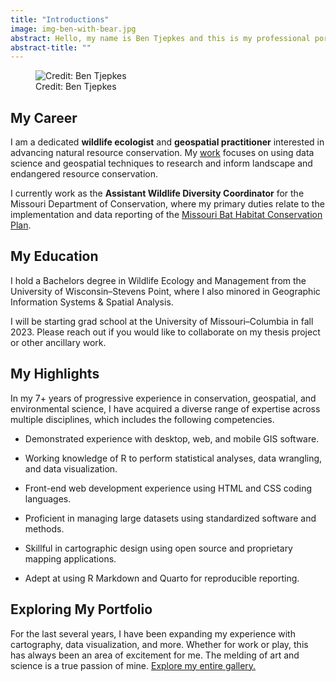 ---
title: "Introductions"
image: img-ben-with-bear.jpg
abstract: Hello, my name is Ben Tjepkes and this is my professional portfolio and technical blog site showcasing my work in ecology and geospatial.
abstract-title: ""
---


![Credit: Ben Tjepkes](img-ben-with-bear.jpg)


## My Career
I am a dedicated **wildlife ecologist** and **geospatial practitioner** interested in advancing natural resource conservation. My [work](gallery.qmd) focuses on using data science and geospatial techniques to research and inform landscape and endangered resource conservation.

I currently work as the **Assistant Wildlife Diversity Coordinator** for the Missouri Department of Conservation, where my primary duties relate to the implementation and data reporting of the [Missouri Bat Habitat Conservation Plan](https://research.mdc.mo.gov/project/missouri-bat-habitat-conservation-plan).

## My Education

I hold a Bachelors degree in Wildlife Ecology and Management from the University of Wisconsin--Stevens Point, where I also minored in Geographic Information Systems & Spatial Analysis.

I will be starting grad school at the University of Missouri--Columbia in fall 2023. Please reach out if you would like to collaborate on my thesis project or other ancillary work.


## My Highlights

In my 7+ years of progressive experience in conservation, geospatial, and environmental science, I have acquired a diverse range of expertise across multiple disciplines, which includes the following competencies.

- Demonstrated experience with desktop, web, and mobile GIS software.

- Working knowledge of R to perform statistical analyses, data wrangling, and data visualization.

- Front-end web development experience using HTML and CSS coding languages.

- Proficient in managing large datasets using standardized software and methods.

- Skillful in cartographic design using open source and proprietary mapping applications.

- Adept at using R Markdown and Quarto for reproducible reporting.


## Exploring My Portfolio

For the last several years, I have been expanding my experience with cartography, data visualization, and more. Whether for work or play, this has always been an area of excitement for me. The melding of art and science is a true passion of mine. [Explore my entire gallery.](gallery.qmd)
